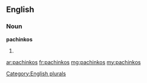 ==English==

===Noun===
'''pachinkos'''

# {{plural of|[[pachinko]]}}

[[Category:English plurals]]

[[ar:pachinkos]]
[[fr:pachinkos]]
[[mg:pachinkos]]
[[my:pachinkos]]